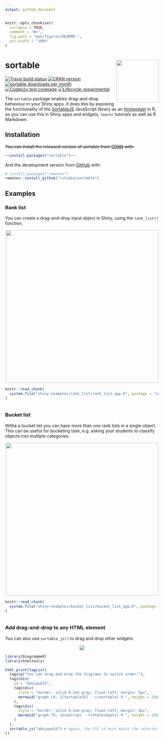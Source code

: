 ```yaml
---
output: github_document
---
```


<!-- README.md is generated from README.Rmd. Please edit that file -->

```r
knitr::opts_chunk$set(
  collapse = TRUE,
  comment = "#>",
  fig.path = "man/figures/README-",
  out.width = "100%"
)
```

# sortable <img src='man/figures/sortable-logo.png' align="right" height="139" />


<!-- badges: start -->
[![Travis build status](https://travis-ci.org/rstudio/sortable.svg?branch=master)](https://travis-ci.org/rstudio/sortable)
[![CRAN version](http://www.r-pkg.org/badges/version/sortable)](https://cran.r-project.org/package=sortable)
[![sortable downloads per month](http://cranlogs.r-pkg.org/badges/sortable)](http://www.rpackages.io/package/sortable)
[![Codecov test coverage](https://codecov.io/gh/rstudio/sortable/branch/master/graph/badge.svg)](https://codecov.io/gh/rstudio/sortable?branch=master)
[![Lifecycle: experimental](https://img.shields.io/badge/lifecycle-experimental-orange.svg)](https://www.tidyverse.org/lifecycle/#experimental)
<!-- badges: end -->

The `sortable` package enables drag-and-drop behaviour in your Shiny apps.  It does this by exposing the functionality of the [SortableJS](https://sortablejs.github.io/Sortable/) JavaScript library as an [htmlwidget](https://htmlwidgets.org) in R, so you can use this in Shiny apps and widgets, `learnr` tutorials as well as R Markdown.



## Installation

~~You can install the released version of sortable from [CRAN](https://CRAN.R-project.org) with:~~

```r
~~install.packages("sortable")~~
```

And the development version from [GitHub](https://github.com/rstudio/sortable) with:

```r
# install.packages("remotes")
remotes::install_github("rstudio/sortable")
```

## Examples

### Rank list

You can create a drag-and-drop input object in Shiny, using the `rank_list()` function.

<center>
<img src="man/figures/rank_list_shiny.gif" style = 'width:500px;'></img>
</center>

```r
knitr::read_chunk(
  system.file("shiny-examples/rank_list/rank_list_app.R", package = "sortable")
)
```

```r
```



### Bucket list

Witha a bucket list you can have more than one rank lists in a single object.  This can be useful for bucketing task, e.g. asking your students to classify objects into multiple categories.

<center>
<img src="man/figures/bucket_list_shiny.gif" style = 'width:500px;'></img>
</center>


```r
knitr::read_chunk(
  system.file("shiny-examples/bucket_list/bucket_list_app.R", package = "sortable")
)
```

```r
```



### Add drag-and-drop to any HTML element

You can also use `sortable_js()` to drag and drop other widgets:

<center>
![](man/figures/diagrammer.gif)
</center>

```r
library(DiagrammeR)
library(htmltools)

html_print(tagList(
  tags$p("You can drag and drop the diagrams to switch order:"),
  tags$div(
    id = "aUniqueId",
    tags$div(
      style = "border: solid 0.2em gray; float:left; margin: 5px",
      mermaid("graph LR; S[SortableJS] -->|sortable| R ", height = 250, width = 300)
    ),
    tags$div(
      style = "border: solid 0.2em gray; float:left; margin: 5px",
      mermaid("graph TD; JavaScript -->|htmlwidgets| R ", height = 250, width = 150)
    )
  ),
  sortable_js("aUniqueId") # again, the CSS id must match the selector
))
```
